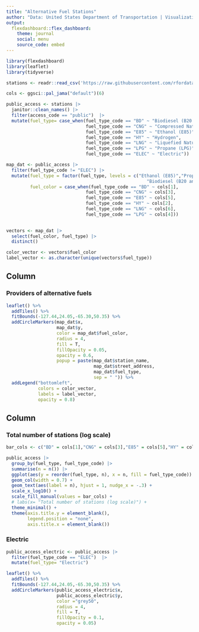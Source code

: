 ```yaml
---
title: "Alternative Fuel Stations"
author: "Data: United States Department of Transportation | Visualization: Florian Tanner"
output: 
  flexdashboard::flex_dashboard:
    theme: journal
    social: menu
    source_code: embed
---
```


```r
library(flexdashboard)
library(leaflet)
library(tidyverse)
```

```r
stations <- readr::read_csv('https://raw.githubusercontent.com/rfordatascience/tidytuesday/master/data/2022/2022-03-01/stations.csv') 
```

```r
cols <- ggsci::pal_jama("default")(6)
```

```r
public_access <- stations |>  
  janitor::clean_names() |> 
  filter(access_code == "public")  |> 
  mutate(fuel_type= case_when(fuel_type_code == "BD" ~ "Biodiesel (B20 and above)",
                              fuel_type_code == "CNG" ~ "Compressed Natural Gas (CNG)",
                              fuel_type_code == "E85" ~ "Ethanol (E85)",
                              fuel_type_code == "HY" ~ "Hydrogen",
                              fuel_type_code == "LNG" ~ "Liquefied Natural Gas (LNG)",
                              fuel_type_code == "LPG" ~ "Propane (LPG)",
                              fuel_type_code == "ELEC" ~ "Electric"))

map_dat <- public_access |> 
  filter(fuel_type_code != "ELEC") |> 
  mutate(fuel_type = factor(fuel_type, levels = c("Ethanol (E85)","Propane (LPG)", "Compressed Natural Gas (CNG)",
                                                     "Biodiesel (B20 and above)","Hydrogen","Liquefied Natural Gas (LNG)")),
         fuel_color = case_when(fuel_type_code == "BD" ~ cols[1],
                              fuel_type_code == "CNG" ~ cols[3],
                              fuel_type_code == "E85" ~ cols[5],
                              fuel_type_code == "HY" ~ cols[2],
                              fuel_type_code == "LNG" ~ cols[6],
                              fuel_type_code == "LPG" ~ cols[4]))
  
```


```r
vectors <- map_dat |> 
  select(fuel_color, fuel_type) |> 
  distinct()

color_vector <- vectors$fuel_color
label_vector <- as.character(unique(vectors$fuel_type))
```



Column {data-width=650}
-----------------------------------------------------------------------

### Providers of alternative fuels

```r
leaflet() %>% 
  addTiles() %>% 
  fitBounds(-127.44,24.05,-65.30,50.35) %>% 
  addCircleMarkers(map_dat$x, 
                   map_dat$y, 
                   color = map_dat$fuel_color, 
                   radius = 4, 
                   fill = T,
                   fillOpacity = 0.05,
                   opacity = 0.6,
                   popup = paste(map_dat$station_name,
                                 map_dat$street_address, 
                                 map_dat$fuel_type,
                                 sep = " ")) %>%
  addLegend("bottomleft", 
            colors = color_vector,
            labels = label_vector,
            opacity = 0.8)
```

Column {data-width=350}
-----------------------------------------------------------------------

### Total number of stations (log scale)

```r
bar_cols <- c("BD" = cols[1],"CNG" = cols[3],"E85" = cols[5],"HY" = cols[2], "LNG" = cols[6], "LPG" = cols[4], "ELEC" = "grey50")
```


```r
public_access |> 
  group_by(fuel_type, fuel_type_code) |> 
  summarise(n = n()) |> 
  ggplot(aes(y = reorder(fuel_type, n), x = n, fill = fuel_type_code)) +
  geom_col(width = 0.7) +
  geom_text(aes(label = n), hjust = 1, nudge_x = -.3) +
  scale_x_log10() + 
  scale_fill_manual(values = bar_cols) + 
  # labs(x= "Total number of stations (log scale)") +
  theme_minimal() +
  theme(axis.title.y = element_blank(),
        legend.position = "none",
        axis.title.x = element_blank())
```

### Electric 

```r
public_access_electric <- public_access |> 
  filter(fuel_type_code == "ELEC")  |> 
  mutate(fuel_type= "Electric")
```


```r
leaflet() %>% 
  addTiles() %>% 
  fitBounds(-127.44,24.05,-65.30,50.35) %>% 
  addCircleMarkers(public_access_electric$x, 
                   public_access_electric$y, 
                   color ="grey50",
                   radius = 4, 
                   fill = T,
                   fillOpacity = 0.1,
                   opacity = 0.05)
```




